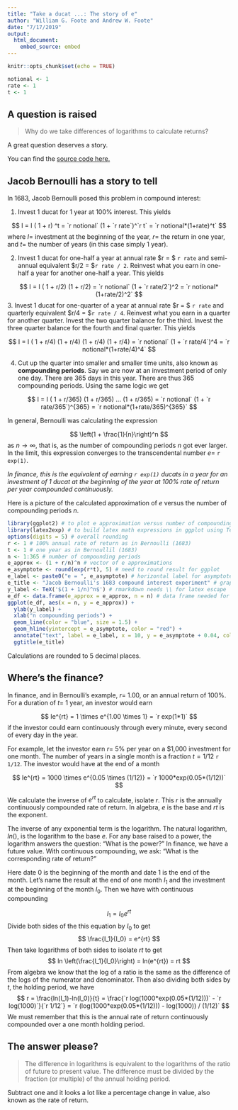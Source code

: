 ---
title: "Take a ducat ...: The story of e"
author: "William G. Foote and Andrew W. Foote"
date: "7/17/2019"
output: 
  html_document:
    embed_source: embed
---

```{r setup, include=FALSE}
knitr::opts_chunk$set(echo = TRUE)

notional <- 1
rate <- 1
t <- 1
```

## A question is raised

> Why do we take differences of logarithms to calculate returns?

A great question deserves a story.

You can find the [source code here.](https://turing.manhattan.edu/~wfoote01/finalytics/_site/RMD/e-ln-returns.Rmd)

## Jacob Bernoulli has a story to tell

In 1683, Jacob Bernoulli posed this problem in compound interest:

1. Invest 1 ducat for 1 year at 100\% interest. This yields 

$$ 
I = I ( 1 + r) ^t = `r notional` (1 + `r rate`)^`r t` = `r notional*(1+rate)^t`
$$
\ident where $I =$ investment at the beginning of the year, $r =$ the return in one year, and $t =$ the number of years (in this case simply 1 year).

2. Invest 1 ducat for one-half a year at annual rate $r = $ `r rate` and semi-annual equivalent $r/2 = $`r rate / 2`. Reinvest what you earn in one-half a year for another one-half a year. This yields

$$ 
I = I ( 1 + r/2) (1 + r/2) = `r notional` (1 + `r rate/2`)^2 = `r notional*(1+rate/2)^2`
$$
3. Invest 1 ducat for one-quarter of a year at annual rate $r = $ `r rate` and quarterly equivalent $r/4 = $`r rate / 4`. Reinvest what you earn in a quarter for another quarter. Invest the two quarter balance for the third. Invest the three quarter balance for the fourth and final quarter. This yields

$$ 
I = I ( 1 + r/4) (1 + r/4) (1 + r/4) (1 + r/4) = `r notional` (1 + `r rate/4`)^4 = `r notional*(1+rate/4)^4`
$$

4. Cut up the quarter into smaller and smaller time units, also known as **compounding periods**. Say we are now at an investment period of only one day. There are 365 days in this year. There are thus 365 compounding periods. Using the same logic we get

$$ 
I = I ( 1 + r/365) (1 + r/365) ... (1 + r/365) = `r notional` (1 + `r rate/365`)^{365} = `r notional*(1+rate/365)^{365}`
$$

In general, Bernoulli was calculating the expression
 
$$
\left(1 + \frac{1}{n}\right)^n
$$
as $n \rightarrow \infty$, that is, as the number of compounding periods $n$ got ever larger. In the limit, this expression converges to the transcendental number $e=$ `r exp(1)`. 

_In finance, this is the equivalent of earning `r exp(1)` ducats in a year for an investment of 1 ducat at the beginning of the year at 100\% rate of return per year compounded continuously._ 

Here is a picture of the calculated approximation of $e$ versus the number of compounding periods $n$.

```{r experiment}
library(ggplot2) # to plot e approximation versus number of compounding periods
library(latex2exp) # to build latex math expressions in ggplot using TeX to generatelatex string
options(digits = 5) # overall rounding
r <- 1 # 100% annual rate of return as in Bernoulli (1683)
t <- 1 # one year as in Bernoullil (1683)
n <- 1:365 # number of compounding periods
e_approx <- (1 + r/n)^n # vector of e approximations
e_asymptote <- round(exp(r*t), 5) # need to round result for ggplot
e_label <- paste0("e = ", e_asymptote) # horizontal label for asymptote
e_title <- "Jacob Bernoulli's 1683 compound interest experiment" # graph title
y_label <- TeX('$(1 + 1/n)^n$') # rmarkdown needs \\ for latex escape
e_df <- data.frame(e_approx = e_approx, n = n) # data frame needed for ggplot
ggplot(e_df, aes(x = n, y = e_approx)) + 
  ylab(y_label) + 
  xlab("n compounding periods") +
  geom_line(color = "blue", size = 1.5) +
  geom_hline(yintercept = e_asymptote, color = "red") +
  annotate("text", label = e_label, x = 10, y = e_asymptote + 0.04, color = "darkred" ) +
  ggtitle(e_title)
```
Calculations are rounded to 5 decimal places.

## Where's the finance?

In finance, and in Bernoulli's example, $r =$ 1.00, or an annual return of 100\%. For a duration of $t=$ 1 year, an investor would earn 

$$
Ie^{rt} = 1 \times e^{1.00 \times 1} = `r exp(1*1)`
$$
if the investor could earn continuously through every minute, every second of every day in the year.

For example, let the investor earn $r=$ 5\% per year on a \$1,000 investment for one month. The number of years in a single month is a fraction $t=1/12$ `r 1/12`. The investor would have at the end of a month

$$
Ie^{rt} = 1000 \times e^{0.05 \times (1/12)} = `r 1000*exp(0.05*(1/12))`
$$

We calculate the inverse of $e^{rt}$ to calculate, isolate $r$. This $r$ is the annually continuously compounded rate of return. In algebra, $e$ is the base and $rt$ is the exponent.

The inverse of any exponential term is the logarithm. The natural logarithm, $ln()$, is the logarithm to the base $e$. For any base raised to a power, the logarithm answers the question: "What is the power?" In finance, we have a future value. With continuous compounding, we ask: "What is the corresponding rate of return?"

Here date 0 is the beginning of the month and date 1 is the end of the month. Let's name the result at the end of one month $I_1$ and the investment at the beginning of the month $I_0$. Then we have with continuous compounding

$$
I_1 = I_0 e^{rt}
$$
Divide both sides of the this equation by $I_0$ to get
$$
\frac{I_1}{I_0} = e^{rt}
$$
Then take logarithms of both sides to isolate $rt$ to get
$$
ln \left(\frac{I_1}{I_0}\right) = ln(e^{rt}) = rt
$$
From algebra we know that the log of a ratio is the same as the difference of the logs of the numerator and denominator. Then also dividing both sides by $t$, the holding period, we have
$$
r = \frac{ln(I_1)-ln(I_0)}{t} = \frac{`r log(1000*exp(0.05*(1/12)))` - `r log(1000)`}{`r 1/12`} = `r (log(1000*exp(0.05*(1/12))) - log(1000)) / (1/12)`
$$
We must remember that this is the annual rate of return continuously compounded over a one month holding period.

## The answer please?

> The difference in logarithms is equivalent to the logarithms of the ratio of future to present value. The difference must be divided by the fraction (or multiple) of the annual holding period.

Subtract one and it looks a lot like a percentage change in value, also known as the rate of return.
